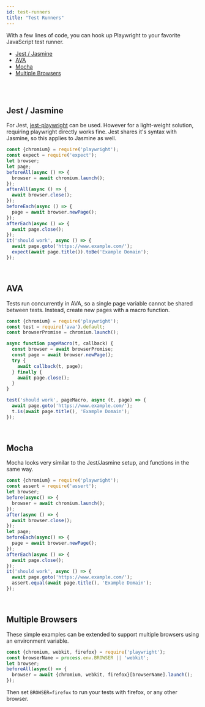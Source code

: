 ```yaml
---
id: test-runners
title: "Test Runners"
---
```



With a few lines of code, you can hook up Playwright to your favorite JavaScript test runner.

<!-- GEN:toc -->
- [Jest / Jasmine](#jest--jasmine)
- [AVA](#ava)
- [Mocha](#mocha)
- [Multiple Browsers](#multiple-browsers)
<!-- GEN:stop -->

<br/>

<br/>

## Jest / Jasmine

For Jest, [jest-playwright](https://github.com/playwright-community/jest-playwright) can be used. However for a light-weight solution, requiring playwright directly works fine. Jest shares it's syntax with Jasmine, so this applies to Jasmine as well.

```js
const {chromium} = require('playwright');
const expect = require('expect');
let browser;
let page;
beforeAll(async () => {
  browser = await chromium.launch();
});
afterAll(async () => {
  await browser.close();
});
beforeEach(async () => {
  page = await browser.newPage();
});
afterEach(async () => {
  await page.close();
});
it('should work', async () => {
  await page.goto('https://www.example.com/');
  expect(await page.title()).toBe('Example Domain');
});
```

<br/>

## AVA

Tests run concurrently in AVA, so a single page variable cannot be shared between tests. Instead, create new pages with a macro function.

```js
const {chromium} = require('playwright');
const test = require('ava').default;
const browserPromise = chromium.launch();

async function pageMacro(t, callback) {
  const browser = await browserPromise;
  const page = await browser.newPage();
  try {
    await callback(t, page);
  } finally {
    await page.close();
  }
}

test('should work', pageMacro, async (t, page) => {
  await page.goto('https://www.example.com/');
  t.is(await page.title(), 'Example Domain');
});
```

<br/>

## Mocha

Mocha looks very similar to the Jest/Jasmine setup, and functions in the same way.

```js
const {chromium} = require('playwright');
const assert = require('assert');
let browser;
before(async() => {
  browser = await chromium.launch();
});
after(async () => {
  await browser.close();
});
let page;
beforeEach(async() => {
  page = await browser.newPage();
});
afterEach(async () => {
  await page.close();
});
it('should work', async () => {
  await page.goto('https://www.example.com/');
  assert.equal(await page.title(), 'Example Domain');
});
```
<br/>

## Multiple Browsers

These simple examples can be extended to support multiple browsers using an environment variable.

```js
const {chromium, webkit, firefox} = require('playwright');
const browserName = process.env.BROWSER || 'webkit';
let browser;
beforeAll(async() => {
  browser = await {chromium, webkit, firefox}[browserName].launch();
});
```

Then set `BROWSER=firefox` to run your tests with firefox, or any other browser.
 
